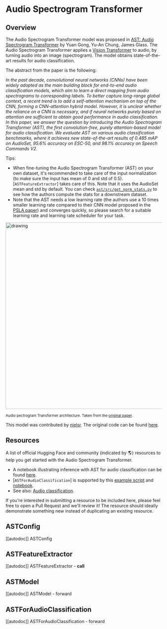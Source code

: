 <!--Copyright 2022 The HuggingFace Team. All rights reserved.

Licensed under the Apache License, Version 2.0 (the "License"); you may not use this file except in compliance with
the License. You may obtain a copy of the License at

http://www.apache.org/licenses/LICENSE-2.0

Unless required by applicable law or agreed to in writing, software distributed under the License is distributed on
an "AS IS" BASIS, WITHOUT WARRANTIES OR CONDITIONS OF ANY KIND, either express or implied. See the License for the
specific language governing permissions and limitations under the License.
-->

# Audio Spectrogram Transformer

## Overview

The Audio Spectrogram Transformer model was proposed in [AST: Audio Spectrogram Transformer](https://arxiv.org/abs/2104.01778) by Yuan Gong, Yu-An Chung, James Glass.
The Audio Spectrogram Transformer applies a [Vision Transformer](vit) to audio, by turning audio into an image (spectrogram). The model obtains state-of-the-art results
for audio classification.

The abstract from the paper is the following:

*In the past decade, convolutional neural networks (CNNs) have been widely adopted as the main building block for end-to-end audio classification models, which aim to learn a direct mapping from audio spectrograms to corresponding labels. To better capture long-range global context, a recent trend is to add a self-attention mechanism on top of the CNN, forming a CNN-attention hybrid model. However, it is unclear whether the reliance on a CNN is necessary, and if neural networks purely based on attention are sufficient to obtain good performance in audio classification. In this paper, we answer the question by introducing the Audio Spectrogram Transformer (AST), the first convolution-free, purely attention-based model for audio classification. We evaluate AST on various audio classification benchmarks, where it achieves new state-of-the-art results of 0.485 mAP on AudioSet, 95.6% accuracy on ESC-50, and 98.1% accuracy on Speech Commands V2.*

Tips:

- When fine-tuning the Audio Spectrogram Transformer (AST) on your own dataset, it's recommended to take care of the input normalization (to make
sure the input has mean of 0 and std of 0.5). [`ASTFeatureExtractor`] takes care of this. Note that it uses the AudioSet
mean and std by default. You can check [`ast/src/get_norm_stats.py`](https://github.com/YuanGongND/ast/blob/master/src/get_norm_stats.py) to see how
the authors compute the stats for a downstream dataset.
- Note that the AST needs a low learning rate (the authors use a 10 times smaller learning rate compared to their CNN model proposed in the
[PSLA paper](https://arxiv.org/abs/2102.01243)) and converges quickly, so please search for a suitable learning rate and learning rate scheduler for your task.

<img src="https://huggingface.co/datasets/huggingface/documentation-images/resolve/main/transformers/model_doc/audio_spectogram_transformer_architecture.png"
alt="drawing" width="600"/>

<small> Audio pectrogram Transformer architecture. Taken from the <a href="https://arxiv.org/abs/2104.01778">original paper</a>.</small>

This model was contributed by [nielsr](https://huggingface.co/nielsr).
The original code can be found [here](https://github.com/YuanGongND/ast).

## Resources

A list of official Hugging Face and community (indicated by 🌎) resources to help you get started with the Audio Spectrogram Transformer.

<PipelineTag pipeline="audio-classification"/>

- A notebook illustrating inference with AST for audio classification can be found [here](https://github.com/NielsRogge/Transformers-Tutorials/tree/master/AST).
- [`ASTForAudioClassification`] is supported by this [example script](https://github.com/huggingface/transformers/tree/main/examples/pytorch/audio-classification) and [notebook](https://colab.research.google.com/github/huggingface/notebooks/blob/main/examples/audio_classification.ipynb).
- See also: [Audio classification](../tasks/audio_classification).

If you're interested in submitting a resource to be included here, please feel free to open a Pull Request and we'll review it! The resource should ideally demonstrate something new instead of duplicating an existing resource.

## ASTConfig

[[autodoc]] ASTConfig

## ASTFeatureExtractor

[[autodoc]] ASTFeatureExtractor
    - __call__

## ASTModel

[[autodoc]] ASTModel
    - forward

## ASTForAudioClassification

[[autodoc]] ASTForAudioClassification
    - forward